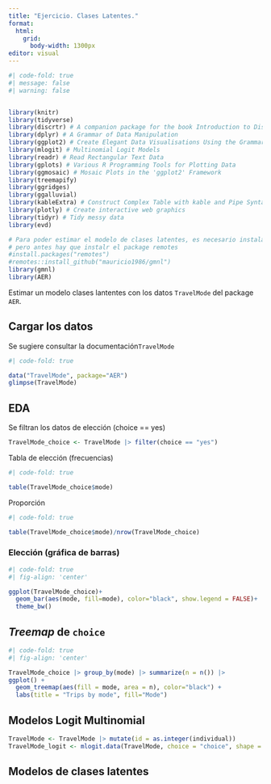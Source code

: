 ```yaml
---
title: "Ejercicio. Clases Latentes."
format: 
  html:
    grid: 
      body-width: 1300px
editor: visual
---
```


```r
#| code-fold: true
#| message: false
#| warning: false


library(knitr)
library(tidyverse)
library(discrtr) # A companion package for the book Introduction to Discrete Choice Analysis with `R`
library(dplyr) # A Grammar of Data Manipulation
library(ggplot2) # Create Elegant Data Visualisations Using the Grammar of Graphics
library(mlogit) # Multinomial Logit Models
library(readr) # Read Rectangular Text Data
library(gplots) # Various R Programming Tools for Plotting Data
library(ggmosaic) # Mosaic Plots in the 'ggplot2' Framework
library(treemapify)
library(ggridges)
library(ggalluvial)
library(kableExtra) # Construct Complex Table with kable and Pipe Syntax
library(plotly) # Create interactive web graphics
library(tidyr) # Tidy messy data
library(evd)

# Para poder estimar el modelo de clases latentes, es necesario instalar la versión de desarrollo, 
# pero antes hay que instalr el package remotes
#install.packages("remotes")
#remotes::install_github("mauricio1986/gmnl")
library(gmnl)
library(AER)
```




Estimar un modelo clases lantentes con los datos `TravelMode` del package `AER`.


## Cargar los datos

Se sugiere consultar la documentación`TravelMode`

```r
#| code-fold: true

data("TravelMode", package="AER")
glimpse(TravelMode)
```


## EDA

Se filtran los datos de elección (choice == yes)

```r
TravelMode_choice <- TravelMode |> filter(choice == "yes")
```

Tabla de elección (frecuencias)

```r
#| code-fold: true

table(TravelMode_choice$mode)
```
Proporción

```r
#| code-fold: true

table(TravelMode_choice$mode)/nrow(TravelMode_choice)
```



### Elección (gráfica de barras)

```r
#| code-fold: true
#| fig-align: 'center'

ggplot(TravelMode_choice)+
  geom_bar(aes(mode, fill=mode), color="black", show.legend = FALSE)+
  theme_bw()

```

## *Treemap* de `choice`


```r
#| code-fold: true
#| fig-align: 'center'

TravelMode_choice |> group_by(mode) |> summarize(n = n()) |> 
ggplot() +
  geom_treemap(aes(fill = mode, area = n), color="black") +
  labs(title = "Trips by mode", fill="Mode")
```


## Modelos Logit Multinomial

```r
TravelMode <- TravelMode |> mutate(id = as.integer(individual))
TravelMode_logit <- mlogit.data(TravelMode, choice = "choice", shape = "long", alt.var = "mode",  id.var = "id", chid.var = "individual")
```


## Modelos de clases latentes












